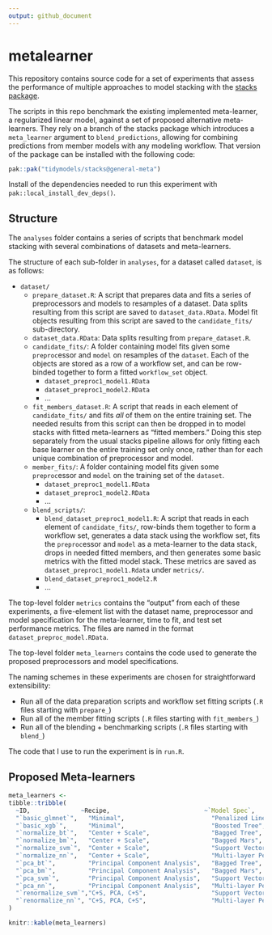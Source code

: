 ```yaml
---
output: github_document
---
```


# metalearner

This repository contains source code for a set of experiments that assess the performance of multiple approaches to model stacking with the [stacks package](https://stacks.tidymodels.org/). 

The scripts in this repo benchmark the existing implemented meta-learner, a regularized linear model, against a set of proposed alternative meta-learners. They rely on a branch of the stacks package which introduces a `meta_learner` argument to `blend_predictions`, allowing for combining predictions from member models with any modeling workflow. That version of the package can be installed with the following code:

```r
pak::pak("tidymodels/stacks@general-meta")
```

Install of the dependencies needed to run this experiment with `pak::local_install_dev_deps()`.

## Structure

The `analyses` folder contains a series of scripts that benchmark model stacking with several combinations of datasets and meta-learners.

The structure of each sub-folder in `analyses`, for a dataset called `dataset`, is as follows:

- `dataset/`
  - `prepare_dataset.R`: A script that prepares data and fits a series of preprocessors and models to resamples of a dataset. Data splits resulting from this script are saved to `dataset_data.RData`. Model fit objects resulting from this script are saved to the `candidate_fits/` sub-directory.
  - `dataset_data.RData`: Data splits resulting from `prepare_dataset.R`.
  - `candidate_fits/`: A folder containing model fits given some `preproc`essor and `model` on resamples of the `dataset`. Each of the objects are stored as a row of a workflow set, and can be row-binded together to form a fitted `workflow_set` object.
    - `dataset_preproc1_model1.RData`
    - `dataset_preproc1_model2.RData`
    - ...
  - `fit_members_dataset.R`: A script that reads in each element of `candidate_fits/` and fits _all_ of them on the entire training set. The needed results from this script can then be dropped in to model stacks with fitted meta-learners as "fitted members." Doing this step separately from the usual stacks pipeline allows for only fitting each base learner on the entire training set only once, rather than for each unique combination of preprocessor and model.
  - `member_fits/`: A folder containing model fits given some `preproc`essor and `model` on the training set of the `dataset`.
    - `dataset_preproc1_model1.RData`
    - `dataset_preproc1_model2.RData`
    - ...
  - `blend_scripts/`:
    - `blend_dataset_preproc1_model1.R`: A script that reads in each element of `candidate_fits/`, row-binds them together to form a workflow set, generates a data stack using the workflow set, fits the `preproc`essor and `model` as a meta-learner to the data stack, drops in needed fitted members, and then generates some basic metrics with the fitted model stack. These metrics are saved as `dataset_preproc1_model1.Rdata` under `metrics/`.
    - `blend_dataset_preproc1_model2.R`
    - ...
   
The top-level folder `metrics` contains the "output" from each of these experiments, a five-element list with the dataset name, preprocessor and model specification for the meta-learner, time to fit, and test set performance metrics. The files are named in the format `dataset_preproc_model.RData`.

The top-level folder `meta_learners` contains the code used to generate the proposed preprocessors and model specifications. 

The naming schemes in these experiments are chosen for straightforward extensibility:

* Run all of the data preparation scripts and workflow set fitting scripts (`.R` files starting with `prepare_`)
* Run all of the member fitting scripts (`.R` files starting with `fit_members_`)
* Run all of the blending + benchmarking scripts (`.R` files starting with `blend_`)

The code that I use to run the experiment is in `run.R`.

## Proposed Meta-learners

``` r
meta_learners <- 
tibble::tribble(
  ~ID,              ~Recipe,                          ~`Model Spec`,
  "`basic_glmnet`",   "Minimal",                        "Penalized Linear Regression",
  "`basic_xgb`",      "Minimal",                        "Boosted Tree",
  "`normalize_bt`",   "Center + Scale",                 "Bagged Tree",
  "`normalize_bm`",   "Center + Scale",                 "Bagged Mars",
  "`normalize_svm`",  "Center + Scale",                 "Support Vector Machine (via RBF)",
  "`normalize_nn`",   "Center + Scale",                 "Multi-layer Perceptron (Neural Network)",
  "`pca_bt`",         "Principal Component Analysis",   "Bagged Tree",
  "`pca_bm`",         "Principal Component Analysis",   "Bagged Mars",
  "`pca_svm`",        "Principal Component Analysis",   "Support Vector Machine (via RBF)",
  "`pca_nn`",         "Principal Component Analysis",   "Multi-layer Perceptron (Neural Network)",
  "`renormalize_svm`","C+S, PCA, C+S",                  "Support Vector Machine (via RBF)",
  "`renormalize_nn`", "C+S, PCA, C+S",                  "Multi-layer Perceptron (Neural Network)"
)

knitr::kable(meta_learners)
```
